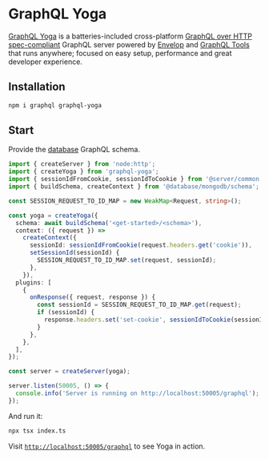 # GraphQL Yoga

[GraphQL Yoga](https://the-guild.dev/graphql/yoga-server) is a batteries-included cross-platform [GraphQL over HTTP spec-compliant](https://github.com/enisdenjo/graphql-http/tree/master/implementations/graphql-yoga) GraphQL server powered by [Envelop](https://envelop.dev) and [GraphQL Tools](https://graphql-tools.com) that runs anywhere; focused on easy setup, performance and great developer experience.

## Installation

```sh npm2yarn
npm i graphql graphql-yoga
```

## Start

Provide the [database](/database/introduction) GraphQL schema.

```ts filename="examples/server/graphql-yoga/index.ts"
import { createServer } from 'node:http';
import { createYoga } from 'graphql-yoga';
import { sessionIdFromCookie, sessionIdToCookie } from '@server/common';
import { buildSchema, createContext } from '@database/mongodb/schema';

const SESSION_REQUEST_TO_ID_MAP = new WeakMap<Request, string>();

const yoga = createYoga({
  schema: await buildSchema('<get-started>/<schema>'),
  context: ({ request }) =>
    createContext({
      sessionId: sessionIdFromCookie(request.headers.get('cookie')),
      setSessionId(sessionId) {
        SESSION_REQUEST_TO_ID_MAP.set(request, sessionId);
      },
    }),
  plugins: [
    {
      onResponse({ request, response }) {
        const sessionId = SESSION_REQUEST_TO_ID_MAP.get(request);
        if (sessionId) {
          response.headers.set('set-cookie', sessionIdToCookie(sessionId));
        }
      },
    },
  ],
});

const server = createServer(yoga);

server.listen(50005, () => {
  console.info('Server is running on http://localhost:50005/graphql');
});
```

And run it:

```sh
npx tsx index.ts
```

Visit [`http://localhost:50005/graphql`](http://localhost:50005/graphql) to see Yoga in action.
